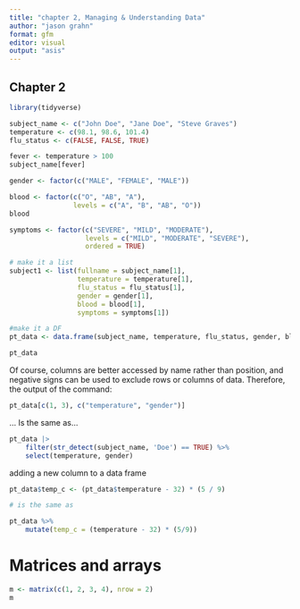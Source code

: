 ```yaml
---
title: "chapter 2, Managing & Understanding Data"
author: "jason grahn"
format: gfm
editor: visual
output: "asis"
---
```


## Chapter 2

```r
library(tidyverse)
```

```r
subject_name <- c("John Doe", "Jane Doe", "Steve Graves")
temperature <- c(98.1, 98.6, 101.4)
flu_status <- c(FALSE, FALSE, TRUE)

fever <- temperature > 100
subject_name[fever]

gender <- factor(c("MALE", "FEMALE", "MALE"))

blood <- factor(c("O", "AB", "A"),
                levels = c("A", "B", "AB", "O"))
blood

symptoms <- factor(c("SEVERE", "MILD", "MODERATE"),
                   levels = c("MILD", "MODERATE", "SEVERE"),
                   ordered = TRUE)

# make it a list
subject1 <- list(fullname = subject_name[1],
                 temperature = temperature[1],
                 flu_status = flu_status[1],
                 gender = gender[1],
                 blood = blood[1],
                 symptoms = symptoms[1])

#make it a DF
pt_data <- data.frame(subject_name, temperature, flu_status, gender, blood, symptoms)

pt_data
```

Of course, columns are better accessed by name rather than position, and negative signs can be used to exclude rows or columns of data. Therefore, the output of the command:

```r
pt_data[c(1, 3), c("temperature", "gender")]
```

... Is the same as...

```r
pt_data |> 
    filter(str_detect(subject_name, 'Doe') == TRUE) %>% 
    select(temperature, gender) 

```

adding a new column to a data frame

```r
pt_data$temp_c <- (pt_data$temperature - 32) * (5 / 9)

# is the same as 

pt_data %>% 
    mutate(temp_c = (temperature - 32) * (5/9))

```

# Matrices and arrays

```r
m <- matrix(c(1, 2, 3, 4), nrow = 2)
m

```
